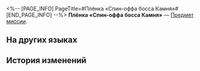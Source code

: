 <%-- [PAGE_INFO]
PageTitle=#Плёнка «Спин-оффа босса Камня»#
[END_PAGE_INFO] --%>
{{Предмет Инфобокс
|id          = 140485
|Изображение = Предмет Плёнка «Спин-оффа босса Камня».png
|Тип         = Предмет миссии
|Инвентарь   = Миссии
|Редкость    = 3
|Эффект      = 
|Описание    = Содержит спин-офф серии анимационных фильмов «Часик: Мемуары о сладких грёзах», в которых рассказывается о враге Грёзавиля, боссе Камне.
}}
{{Описание|''Аха-ха-ха-ха, Грёзавиль - мой!''}}
'''Плёнка «Спин-оффа босса Камня»''' — [[Предмет миссии]].

==На других языках==
{{На других языках
|en   = ''Boss Stone's Extras'' Film Reel
|zhs  = 《石头老板外传》胶卷
|zht  = 《石頭老闆外傳》膠捲
|ja   = 『ボス・ストーン外伝』のフィルム
|ko   = ≪스톤 보스 외전≫ 필름
|es   = Cinta de «Historia derivada de Pedrusco»
|fr   = Bobine de la ''série dérivée sur Boss Stone''
|ru   = Плёнка «Спин-оффа босса Камня»
|th   = ม้วนฟิล์ม "ภาคเสริมของหัวหน้า Stone"
|vi   = Cuộn Phim "Ngoại Truyện Ông Chủ Đá"
|de   = Filmrolle von „Spin-off: Stone“
|id   = Rol Film "Cerita Sampingan Bos Stone"
|pt   = Rolo de Filme das "Histórias Secundárias do Chefe Pedreira"
}}

==История изменений==
{{История изменений|3.5}}
